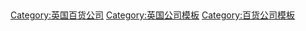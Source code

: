 {{Navbox
|name  = 英国百货公司
|state = <includeonly>{{{state|collapsed}}}</includeonly>
|title = 英国[[百货公司]]
|listclass = hlist
|list1 = 
* [[Beales (department store)|Beales]]
* [[Boswells of Oxford]]
* [[Browns of York]]
* [[Daniel (department store)|W J Daniel & Co.]]
* [[Debenhams]]
* [[Fenwick (department store)|Fenwick]]
* [[福南梅森]]
* [[哈洛德百货公司]]
* [[夏菲尼高]]
* [[Hatchers]]
* [[Hoopers (department store)|Hoopers]]
* [[福来莎百货]]
* [[The Jarrold Group|Jarrolds]]
* [[约翰路易斯]]
* [[利宝百货公司]]
* [[马莎百货]]
* [[Morleys Stores|Morleys]]
* [[Selfridges]]

}}<noinclude>
<br/>{{collapsible option}}

[[Category:英国百货公司]]
[[Category:英国公司模板]]
[[Category:百货公司模板]]
</noinclude>